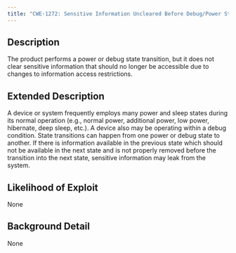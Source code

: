 ```yaml
---
title: "CWE-1272: Sensitive Information Uncleared Before Debug/Power State Transition"
---
```


## Description
The product performs a power or debug state transition, but it does not clear sensitive information that should no longer be accessible due to changes to information access restrictions.

## Extended Description

A device or system frequently employs many power and sleep states during its normal operation (e.g., normal power, additional power, low power, hibernate, deep sleep, etc.). A device also may be operating within a debug condition. State transitions can happen from one power or debug state to another. If there is information available in the previous state which should not be available in the next state and is not properly removed before the transition into the next state, sensitive information may leak from the system.


## Likelihood of Exploit
None

## Background Detail
None
        